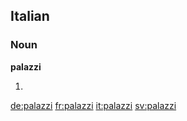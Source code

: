 ==Italian==

===Noun===
'''palazzi''' {{m}}

# {{plural of|[[palazzo]]|lang=it}}

[[de:palazzi]]
[[fr:palazzi]]
[[it:palazzi]]
[[sv:palazzi]]
